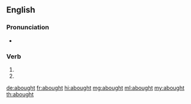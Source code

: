 ==English==

===Pronunciation===
* {{a|US}} {{IPA|/əˈbɔt/|lang=en}}

===Verb===
{{head|en|verb form}}

# {{en-past of|aby}}
# {{en-past of|abye}}

[[de:abought]]
[[fr:abought]]
[[hi:abought]]
[[mg:abought]]
[[ml:abought]]
[[my:abought]]
[[th:abought]]